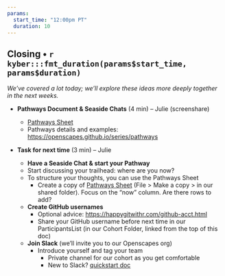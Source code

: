 ```yaml
---
params:
  start_time: "12:00pm PT"
  duration: 10
---
```


## Closing • `r kyber:::fmt_duration(params$start_time, params$duration)`
*We've covered a lot today; we'll explore these ideas more deeply together in the next weeks.*

- **Pathways Document & Seaside Chats** (4 min) -- Julie (screenshare)
    - [Pathways Sheet](https://docs.google.com/spreadsheets/d/1rmhOly87OYrPOUqTzmccYbPrTlGmXGsN06GI1FKzxag/edit#gid=0)
    - Pathways details and examples: <https://openscapes.github.io/series/pathways>
-   **Task for next time** (3 min) -- Julie

    -   **Have a Seaside Chat & start your Pathway**
    -   Start discussing your trailhead: where are you now?\
    -   To structure your thoughts, you can use the Pathways Sheet
        -   Create a copy of [Pathways Sheet](https://docs.google.com/spreadsheets/d/1rmhOly87OYrPOUqTzmccYbPrTlGmXGsN06GI1FKzxag/edit#gid=0) (File \> Make a copy \> in our shared folder). Focus on the "now" column. Are there rows to add?
    -   **Create GitHub usernames**
        -   Optional advice: <https://happygitwithr.com/github-acct.html>
        -   Share your GitHub username before next time in our ParticipantsList (in our Cohort Folder, linked from the top of this doc)
    -   **Join Slack** (we'll invite you to our Openscapes org)
        -   Introduce yourself and tag your team
            -   Private channel for our cohort as you get comfortable
            -   New to Slack? [quickstart doc](https://zenodo.org/record/3763730#.YIxK6-tlDUI)
